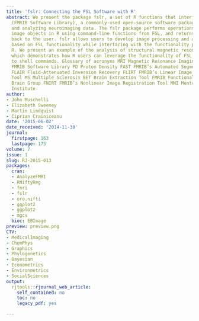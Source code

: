 ```yaml
---
title: 'fslr: Connecting the FSL Software with R'
abstract: We present the package fslr, a set of R functions that interface with FSL
  (FMRIB Software Library), a commonly-used open-source software package for processing
  and analyzing neuroimaging data. The fslr package performs operations on ‘nifti’
  image objects in R using command-line functions from FSL, and returns R objects
  back to the user. fslr allows users to develop image processing and analysis pipelines
  based on FSL functionality while interfacing with the functionality provided by
  R. We present an example of the analysis of structural magnetic resonance images,
  which demonstrates how R users can leverage the functionality of FSL without switching
  to shell commands. Glossary of acronyms MRI Magnetic Resonance Imaging/Image FSL
  FMRIB Software Library PD Proton Density FAST FMRIB’s Automated Segmentation Tool
  FLAIR Fluid-Attenuated Inversion Recovery FLIRT FMRIB’s Linear Image Registration
  Tool MS Multiple Sclerosis BET Brain Extraction Tool FMRIB Functional MRI of the
  Brain Group FNIRT FMRIB’s Nonlinear Image Registration Tool MNI Montreal Neurological
  Institute
author:
- John Muschelli
- Elizabeth Sweeney
- Martin Lindquist
- Ciprian Crainiceanu
date: '2015-06-02'
date_received: '2014-11-30'
journal:
  firstpage: 163
  lastpage: 175
volume: 7
issue: 1
slug: RJ-2015-013
packages:
  cran:
  - AnalyzeFMRI
  - RNiftyReg
  - fmri
  - fslr
  - oro.nifti
  - ggplot2
  - ggplot2
  - mgcv
  bioc: EBImage
preview: preview.png
CTV:
- MedicalImaging
- ChemPhys
- Graphics
- Phylogenetics
- Bayesian
- Econometrics
- Environmetrics
- SocialSciences
output:
  rjtools::rjournal_web_article:
    self_contained: no
    toc: no
    legacy_pdf: yes

---
```

